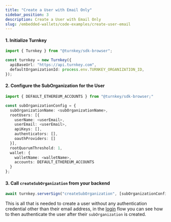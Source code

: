 ```yaml
---
title: "Create a User with Email Only"
sidebar_position: 3
description: Create a User with Email Only
slug: /embedded-wallets/code-examples/create-user-email
---
```



#### 1. Initialize Turnkey

```typescript
import { Turnkey } from "@turnkey/sdk-browser";

const turnkey = new Turnkey({
  apiBaseUrl: "https://api.turnkey.com",
  defaultOrganizationId: process.env.TURNKEY_ORGANIZATION_ID,
});
```

#### 2. Configure the SubOrganization for the User

```typescript
import { DEFAULT_ETHEREUM_ACCOUNTS } from "@turnkey/sdk-browser;"

const subOrganizationConfig = {
  subOrganizationName: <subOrganizationName>,
  rootUsers: [{
    userName: <userEmail>,
    userEmail: <userEmail>,
    apiKeys: [],
    authenticators: [],
    oauthProviders: []
  }],
  rootQuorumThreshold: 1,
  wallet: {
    walletName: <walletName>,
    accounts: DEFAULT_ETHEREUM_ACCOUNTS
  }
};
```

#### 3. Call `createSubOrganization` from your backend

```typescript
await turnkey.serverSign("createSubOrganization", [subOrganizationConfig]);
```

This is all that is needed to create a user without any authentication credential other than their email address, in the [login](authenticate-user-email) flow you can see how to then authenticate the user after their `subOrganization` is created.

